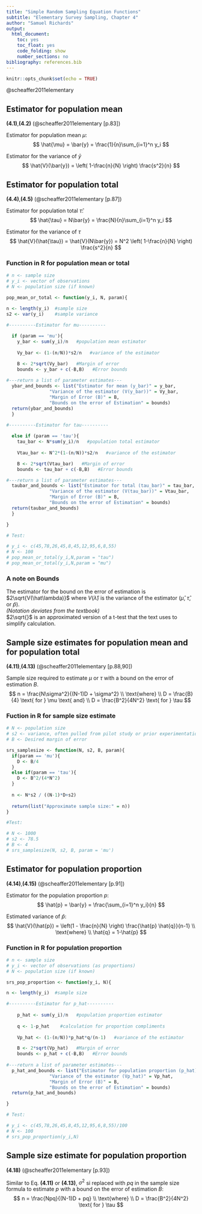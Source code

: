 ```yaml
---
title: "Simple Random Sampling Equation Functions"
subtitle: "Elementary Survey Sampling, Chapter 4"
author: "Samuel Richards"
output:
  html_document:
    toc: yes
    toc_float: yes
    code_folding: show
    number_sections: no
bibliography: references.bib
---
```


```r
knitr::opts_chunk$set(echo = TRUE)
```

@scheaffer2011elementary

## Estimator for population mean

**(4.1)**,**(4.2)**
(@scheaffer2011elementary[p.83])

Estimator for population mean $\mu$:
$$
\hat{\mu} = \bar{y} =  \frac{1}{n}\sum_{i=1}^n y_i
$$

Estimator for the variance of $\bar{y}$
$$
\hat{V}(\bar{y}) = \left( 1-\frac{n}{N} \right) \frac{s^2}{n}
$$


## Estimator for population total

**(4.4)**,**(4.5)**
(@scheaffer2011elementary[p.87])

Estimator for population total $\hat{\tau}$:
$$
\hat{\tau} = N\bar{y} =  \frac{N}{n}\sum_{i=1}^n y_i
$$

Estimator for the variance of $\tau$
$$
\hat{V}(\hat{\tau}) = \hat{V}(N\bar{y}) = N^2 \left( 1-\frac{n}{N} \right) \frac{s^2}{n}
$$


### Function in R for population mean or total

```r
# n <- sample size
# y_i <- vector of observations
# N <- population size (if known)

pop_mean_or_total <- function(y_i, N, param){

n <- length(y_i)  #sample size
s2 <- var(y_i)    #sample variance

#----------Estimator for mu----------
  
  if (param == 'mu'){
    y_bar <- sum(y_i)/n   #population mean estimator
    
    Vy_bar <- (1-(n/N))*s2/n   #variance of the estimator

    B <- 2*sqrt(Vy_bar)   #Margin of error
    bounds <- y_bar + c(-B,B)   #Error bounds
  
#---return a list of parameter estimates---
  ybar_and_bounds <- list("Estimator for mean (y_bar)" = y_bar,
                "Variance of the estimator (V(y_bar))" = Vy_bar, 
                "Margin of Error (B)" = B,
                "Bounds on the error of Estimation" = bounds)
  return(ybar_and_bounds)
  }

#----------Estimator for tau----------
   
  else if (param == 'tau'){
    tau_bar <- N*sum(y_i)/n   #population total estimator
    
    Vtau_bar <- N^2*(1-(n/N))*s2/n   #variance of the estimator

    B <- 2*sqrt(Vtau_bar)   #Margin of error
    bounds <- tau_bar + c(-B,B)   #Error bounds

#---return a list of parameter estimates---
  taubar_and_bounds <- list("Estimator for total (tau_bar)" = tau_bar,
                "Variance of the estimator (V(tau_bar))" = Vtau_bar, 
                "Margin of Error (B)" = B,
                "Bounds on the error of Estimation" = bounds)
  return(taubar_and_bounds)
  }

}

# Test:

# y_i <- c(45,78,26,45,8,45,12,95,6,8,55)
# N <- 100
# pop_mean_or_total(y_i,N,param = "tau")
# pop_mean_or_total(y_i,N,param = "mu")
```



### A note on Bounds

The estimator for the bound on the error of estimation is $2\sqrt{V(\hat\lambda)}$ where $V(\hat\lambda)$ is the variance of the estimator ($\hat\mu$, $\hat\tau$, or $\hat{p}$).  
*(Notation deviates from the textbook)*  
$2\sqrt{}$ is an approximated version of a t-test that the text uses to simplify calculation.


## Sample size estimates for population mean and for population total

**(4.11)**,**(4.13)**
(@scheaffer2011elementary[p.88,90])

Sample size required to estimate $\mu$ or $\tau$ with a bound on the error of estimation $B$.
$$
n = \frac{N\sigma^2}{(N-1)D + \sigma^2} \\
\text{where} \\
D = \frac{B}{4} \text{ for } \mu \text{ and} \\
D = \frac{B^2}{4N^2} \text{ for } \tau
$$


### Fuction in R for sample size estimate

```r
# N <- population size
# s2 <- variance, often pulled from pilot study or prior experimentation
# B <- Desired margin of error

srs_samplesize <- function(N, s2, B, param){
  if(param == 'mu'){
    D <- B/4
  }
  else if(param == 'tau'){
    D <- B^2/(4*N^2)
  }
  
  n <- N*s2 / ((N-1)*D+s2)
  
  return(list("Approximate sample size:" = n))
}

#Test:

# N <- 1000
# s2 <- 78.5
# B <- 4
# srs_samplesize(N, s2, B, param = 'mu')
```


## Estimator for population proportion

**(4.14)**,**(4.15)**
(@scheaffer2011elementary[p.91])

Estimator for the population proportion $p$:
$$
\hat{p} = \bar{y} = \frac{\sum_{i=1}^n y_i}{n}
$$

Estimated variance of $\hat{p}$:
$$
\hat{V}(\hat{p}) = \left(1 - \frac{n}{N} \right) \frac{\hat{p} \hat{q}}{n-1} \\
\text{where} \\
\hat{q} = 1-\hat{p}
$$

### Function in R for population proportion

```r
# n <- sample size
# y_i <- vector of observations (as proportions)
# N <- population size (if known)

srs_pop_proportion <- function(y_i, N){

n <- length(y_i)  #sample size

#----------Estimator for p_hat----------
  
    p_hat <- sum(y_i)/n   #population proportion estimator
    
    q <- 1-p_hat    #calculation for proportion compliments
    
    Vp_hat <- (1-(n/N))*p_hat*q/(n-1)   #variance of the estimator

    B <- 2*sqrt(Vp_hat)   #Margin of error
    bounds <- p_hat + c(-B,B)   #Error bounds
  
#---return a list of parameter estimates---
  p_hat_and_bounds <- list("Estimator for population proportion (p_hat)" = p_hat,
                "Variance of the estimator (Vp_hat)" = Vp_hat, 
                "Margin of Error (B)" = B,
                "Bounds on the error of Estimation" = bounds)
  return(p_hat_and_bounds)

}

# Test:

# y_i <- c(45,78,26,45,8,45,12,95,6,8,55)/100
# N <- 100
# srs_pop_proportion(y_i,N)
```


## Sample size estimate for population proportion

**(4.18)**
(@scheaffer2011elementary[p.93])

Similar to Eq. **(4.11)** or **(4.13)**, $\sigma^2$ si replaced with $pq$ in the sample size formula to estimate $p$ with a bound on the error of estimation $B$:
$$
n = \frac{Npq}{(N-1)D + pq} \\
\text{where} \\
D = \frac{B^2}{4N^2} \text{ for } \tau
$$






